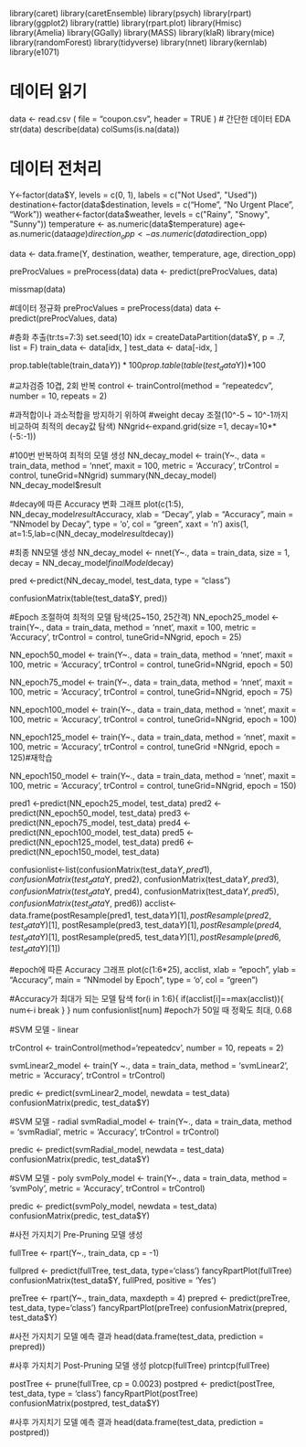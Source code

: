library(caret)
library(caretEnsemble)
library(psych)
library(rpart)
library(ggplot2)
library(rattle)
library(rpart.plot)
library(Hmisc)
library(Amelia)
library(GGally)
library(MASS)
library(klaR)
library(mice)
library(randomForest)
library(tidyverse)
library(nnet)
library(kernlab)
library(e1071)

# 데이터 읽기
data <- read.csv (
  file = "coupon.csv",
  header = TRUE
)
# 간단한 데이터 EDA
str(data)
describe(data)
colSums(is.na(data))

# 데이터 전처리
Y<-factor(data$Y, levels = c(0, 1), labels = c("Not Used", "Used"))
destination<-factor(data$destination, levels = c("Home", "No Urgent Place", "Work"))
weather<-factor(data$weather, levels = c("Rainy", "Snowy", "Sunny"))
temperature <- as.numeric(data$temperature) 
age<- as.numeric(data$age)
direction_opp<- as.numeric(data$direction_opp)

data <- data.frame(Y, destination, weather, temperature, age, direction_opp)

preProcValues = preProcess(data)
data <- predict(preProcValues, data)

missmap(data)

#데이터 정규화
preProcValues = preProcess(data)
data <- predict(preProcValues, data)

#층화 추출(tr:ts=7:3)
set.seed(10)
idx = createDataPartition(data$Y, p = .7, list = F)
train_data <- data[idx, ]
test_data <- data[-idx, ]

prop.table(table(train_data$Y))*100
prop.table(table(test_data$Y))*100

#교차검증 10겹, 2회 반복
control <- trainControl(method = "repeatedcv",
                               number = 10,
                               repeats = 2)

#과적합이나 과소적합을 방지하기 위하여
#weight decay 조절(10^-5 ~ 10^-1까지 비교하여 최적의 decay값 탐색)
NNgrid<-expand.grid(size =1, decay=10**(-5:-1))

#100번 반복하여 최적의 모델 생성
NN_decay_model <- train(Y~.,
                         data = train_data,
                         method =  'nnet',
                         maxit = 100,
                         metric = 'Accuracy',
                         trControl = control,
                         tuneGrid=NNgrid)
summary(NN_decay_model)
NN_decay_model$result

#decay에 따른 Accuracy 변화 그래프
plot(c(1:5),
     NN_decay_model$result$Accuracy,
     xlab = "Decay",
     ylab = "Accuracy",
     main = "NNmodel by Decay",
     type = 'o',
     col = "green",
     xaxt = 'n')
axis(1, at=1:5,lab=c(NN_decay_model$result$decay))

#최종 NN모델 생성
NN_decay_model <- nnet(Y~.,
                       data = train_data,
                       size = 1,
                       decay = NN_decay_model$finalModel$decay)

pred <-predict(NN_decay_model,
               test_data,
               type = "class")

confusionMatrix(table(test_data$Y, pred))

#Epoch 조절하여 최적의 모델 탐색(25~150, 25간격)
NN_epoch25_model <- train(Y~.,
                           data = train_data,
                           method =  'nnet',
                           maxit = 100,
                           metric = 'Accuracy',
                           trControl = control,
                           tuneGrid=NNgrid,
                           epoch = 25)

NN_epoch50_model <- train(Y~.,
                           data = train_data,
                           method =  'nnet',
                           maxit = 100,
                           metric = 'Accuracy',
                           trControl = control,
                           tuneGrid=NNgrid,
                           epoch = 50)

NN_epoch75_model <- train(Y~.,
                           data = train_data,
                           method =  'nnet',
                           maxit = 100,
                           metric = 'Accuracy',
                           trControl = control,
                           tuneGrid=NNgrid,
                           epoch = 75)

NN_epoch100_model <- train(Y~.,
                           data = train_data,
                           method =  'nnet',
                           maxit = 100,
                           metric = 'Accuracy',
                           trControl = control,
                           tuneGrid=NNgrid,
                           epoch = 100)

NN_epoch125_model <- train(Y~.,
                           data = train_data,
                           method =  'nnet',
                           maxit = 100,
                           metric = 'Accuracy',
                           trControl = control,
                           tuneGrid =NNgrid, 
                           epoch = 125)#재학습

NN_epoch150_model <- train(Y~.,
                            data = train_data,
                            method =  'nnet',
                            maxit = 100,
                            metric = 'Accuracy',
                            trControl = control,
                            tuneGrid=NNgrid,
                            epoch = 150)

pred1 <-predict(NN_epoch25_model, test_data)
pred2 <-predict(NN_epoch50_model, test_data)
pred3 <-predict(NN_epoch75_model, test_data)
pred4 <-predict(NN_epoch100_model, test_data)
pred5 <-predict(NN_epoch125_model, test_data)
pred6 <-predict(NN_epoch150_model, test_data)

confusionlist<-list(confusionMatrix(test_data$Y, pred1),
                    confusionMatrix(test_data$Y, pred2),
                    confusionMatrix(test_data$Y, pred3),
                    confusionMatrix(test_data$Y, pred4),
                    confusionMatrix(test_data$Y, pred5),
                    confusionMatrix(test_data$Y, pred6))
acclist<-data.frame(postResample(pred1, test_data$Y)[1], postResample(pred2, test_data$Y)[1],
                    postResample(pred3, test_data$Y)[1], postResample(pred4, test_data$Y)[1],
                    postResample(pred5, test_data$Y)[1], postResample(pred6, test_data$Y)[1])

#epoch에 따른 Accuracy 그래프
plot(c(1:6*25),
     acclist,
     xlab = "epoch",
     ylab = "Accuracy",
     main = "NNmodel by Epoch",
     type = 'o',
     col = "green")

#Accuracy가 최대가 되는 모델 탐색
for(i in 1:6){
  if(acclist[i]==max(acclist)){
    num<-i
    break
  }
}
num
confusionlist[num] 
#epoch가 50일 때 정확도 최대, 0.68

#SVM 모델 - linear

trControl <- trainControl(method='repeatedcv', number = 10, repeats = 2)

svmLinear2_model <- train(Y ~.,
              data = train_data,
              method = 'svmLinear2',
              metric = 'Accuracy',
              trControl = trControl)

predic <- predict(svmLinear2_model, newdata = test_data)
confusionMatrix(predic, test_data$Y)

#SVM 모델 - radial
svmRadial_model <- train(Y~., 
                          data = train_data, 
                          method = 'svmRadial',
                          metric = 'Accuracy',
                          trControl = trControl)

predic <- predict(svmRadial_model, newdata = test_data)
confusionMatrix(predic, test_data$Y)

#SVM 모델 - poly
svmPoly_model <- train(Y~., 
                        data = train_data,
                        method = 'svmPoly',
                        metric = 'Accuracy', 
                        trControl = trControl)

predic <- predict(svmPoly_model, newdata = test_data)
confusionMatrix(predic, test_data$Y)

#사전 가지치기 Pre-Pruning 모델 생성

fullTree <- rpart(Y~., train_data, cp = -1) 

fullpred <- predict(fullTree, test_data, type='class')
fancyRpartPlot(fullTree)
confusionMatrix(test_data$Y, fullPred, positive = 'Yes')

preTree <- rpart(Y~., train_data, maxdepth = 4)
prepred <- predict(preTree,  test_data, type='class')
fancyRpartPlot(preTree)
confusionMatrix(prepred, test_data$Y)

#사전 가지치기 모델 예측 결과
head(data.frame(test_data, prediction = prepred))

#사후 가지치기 Post-Pruning 모델 생성
plotcp(fullTree)
printcp(fullTree)

postTree <- prune(fullTree, cp = 0.0023)
postpred <- predict(postTree, test_data, type = 'class')
fancyRpartPlot(postTree)
confusionMatrix(postpred, test_data$Y)

#사후 가지치기 모델 예측 결과
head(data.frame(test_data, prediction = postpred))